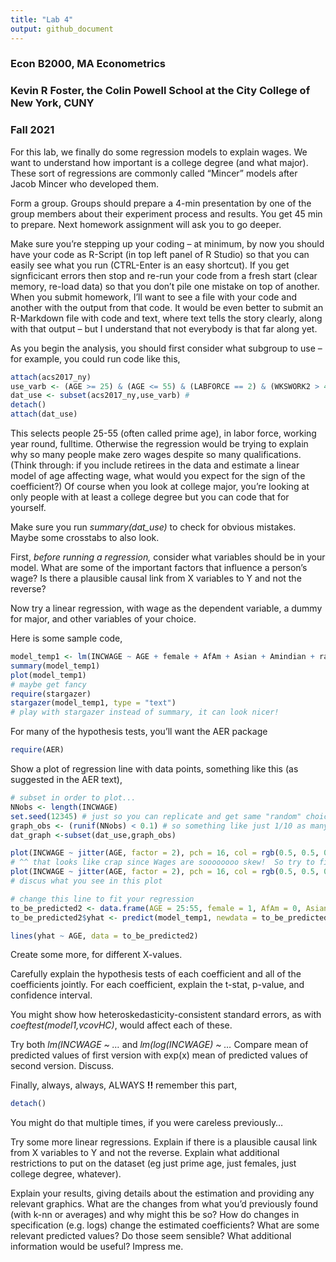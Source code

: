 ---
title: "Lab 4"
output: github_document
---

### Econ B2000, MA Econometrics
### Kevin R Foster, the Colin Powell School at the City College of New York, CUNY
### Fall 2021

For this lab, we finally do some regression models to explain wages. We want to understand how important is a college degree (and what major). These sort of regressions are commonly called "Mincer" models after Jacob Mincer who developed them.

Form a group. Groups should prepare a 4-min presentation by one of the group members about their experiment process and results. You get 45 min to prepare. Next homework assignment will ask you to go deeper.

Make sure you're stepping up your coding -- at minimum, by now you should have your code as R-Script (in top left panel of R Studio) so that you can easily see what you run (CTRL-Enter is an easy shortcut). If you get signficicant errors then stop and re-run your code from a fresh start (clear memory, re-load data) so that you don't pile one mistake on top of another. When you submit homework, I'll want to see a file with your code and another with the output from that code. It would be even better to submit an R-Markdown file with code and text, where text tells the story clearly, along with that output -- but I understand that not everybody is that far along yet.

As you begin the analysis, you should first consider what subgroup to use -- for example, you could run code like this,

```{r eval = FALSE}
attach(acs2017_ny)
use_varb <- (AGE >= 25) & (AGE <= 55) & (LABFORCE == 2) & (WKSWORK2 > 4) & (UHRSWORK >= 35)
dat_use <- subset(acs2017_ny,use_varb) # 
detach()
attach(dat_use)
```

This selects people 25-55 (often called prime age), in labor force, working year round, fulltime. Otherwise the regression would be trying to explain why so many people make zero wages despite so many qualifications. (Think through: if you include retirees in the data and estimate a linear model of age affecting wage, what would you expect for the sign of the coefficient?) Of course when you look at college major, you're looking at only people with at least a college degree but you can code that for yourself.

Make sure you run *summary(dat_use)* to check for obvious mistakes. Maybe some crosstabs to also look.

First, *before running a regression,* consider what variables should be in your model. What are some of the important factors that influence a person's wage? Is there a plausible causal link from X variables to Y and not the reverse?

Now try a linear regression, with wage as the dependent variable, a dummy for major, and other variables of your choice. 

Here is some sample code,
```{r eval = FALSE}
model_temp1 <- lm(INCWAGE ~ AGE + female + AfAm + Asian + Amindian + race_oth + Hispanic + educ_hs + educ_somecoll + educ_college + educ_advdeg)
summary(model_temp1)
plot(model_temp1)
# maybe get fancy
require(stargazer)
stargazer(model_temp1, type = "text")
# play with stargazer instead of summary, it can look nicer!
```

For many of the hypothesis tests, you'll want the AER package
```{r eval = FALSE}
require(AER)
```

Show a plot of regression line with data points, something like this (as suggested in the AER text),
```{r eval = FALSE}
# subset in order to plot...
NNobs <- length(INCWAGE)
set.seed(12345) # just so you can replicate and get same "random" choices
graph_obs <- (runif(NNobs) < 0.1) # so something like just 1/10 as many obs
dat_graph <-subset(dat_use,graph_obs)  

plot(INCWAGE ~ jitter(AGE, factor = 2), pch = 16, col = rgb(0.5, 0.5, 0.5, alpha = 0.2), data = dat_graph)
# ^^ that looks like crap since Wages are soooooooo skew!  So try to find some sensible ylim = c(0, ??)
plot(INCWAGE ~ jitter(AGE, factor = 2), pch = 16, col = rgb(0.5, 0.5, 0.5, alpha = 0.2), ylim = c(0,150000), data = dat_graph)
# discus what you see in this plot

# change this line to fit your regression
to_be_predicted2 <- data.frame(AGE = 25:55, female = 1, AfAm = 0, Asian = 0, Amindian = 1, race_oth = 1, Hispanic = 1, educ_hs = 0, educ_somecoll = 0, educ_college = 1, educ_advdeg = 0)
to_be_predicted2$yhat <- predict(model_temp1, newdata = to_be_predicted2)

lines(yhat ~ AGE, data = to_be_predicted2)

```
Create some more, for different X-values.

Carefully explain the hypothesis tests of each coefficient and all of the coefficients jointly. For each coefficient, explain the t-stat, p-value, and confidence interval.

You might show how heteroskedasticity-consistent standard errors, as with *coeftest(model1,vcovHC)*, would affect each of these.

Try both *lm(INCWAGE ~ ...* and *lm(log(INCWAGE) ~ ...* Compare mean of predicted values of first version with exp(x) mean of predicted values of second version. Discuss. 

Finally, always, always, ALWAYS **!!** remember this part,
```{r eval = FALSE}
detach()
```
You might do that multiple times, if you were careless previously...


Try some more linear regressions. Explain if there is a plausible causal link from X variables to Y and not the reverse. Explain what additional restrictions to put on the dataset (eg just prime age, just females, just college degree, whatever). 

Explain your results, giving details about the estimation and providing any relevant graphics. What are the changes from what you'd previously found (with k-nn or averages) and why might this be so? How do changes in specification (e.g. logs) change the estimated coefficients? What are some relevant predicted values? Do those seem sensible? What additional information would be useful? Impress me.

